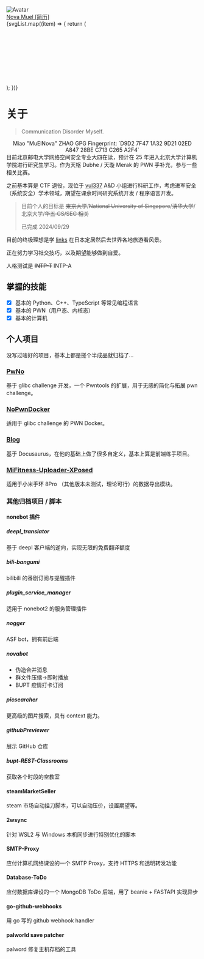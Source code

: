 
<div style={{ display: "flex", alignItems: "center", flexDirection: "column" }}>
  <div style={{ height: "160px", width: "160px", textAlign: "center" }}>
    <img
      src="https://avatars.githubusercontent.com/u/68760718?v=4"
      className={style["avatar"]}
      alt="Avatar"
    />
  </div>
  <div
    style={{
      marginTop: "16px",
      fontWeight: "bold",
      fontSize: "36px",
      color: "var(--ifm-link-color)",
    }}
  >
    <a href="https://zm.md">
      <span>Nova Muel [简历]</span>
    </a>
  </div>
  <div className={style["socialMediaList"]}>
    {svgList.map((item) => {
      return (
        <div key={item.title}>
          <Svg {...item} />
        </div>
      );
    })}
  </div>
</div>

# 关于

> Communication Disorder Myself.

<div align="center">
  Miao "MuElNova" ZHAO GPG Fingerprint: `D9D2 7F47 1A32 9D21 02ED A847 28BE C713
  C265 A2F4`
</div>
目前北京邮电大学网络空间安全专业大四在读，预计在 25 年进入北京大学计算机学院进行研究生学习。作为天枢 Dubhe / 天璇 Merak 的 PWN 手补充，参与一些相关比赛。

之前基本算是 CTF 退役，现位于 [vul337](https://netsec.ccert.edu.cn/chs/vul337) A&D 小组进行科研工作，考虑进军安全（系统安全）学术领域，期望在课余时间研究系统开发 / 程序语言开发。

>  目前个人的目标是 ~~東京大学~~/~~National University of Singapore~~/~~清华大学~~/北京大学/~~华五 CS/SEC 相关~~
>
> 已完成 2024/09/29

目前的终极理想是学 [links](https://space.bilibili.com/3816626) 在日本定居然后去世界各地旅游看风景。

正在努力学习社交技巧，以及期望能够做到自爱。

人格测试是 ~~INTP-T~~ INTP-A

## 掌握的技能

- [x] 基本的 Python、C++、TypeScript 等常见编程语言
- [x] 基本的 PWN（用户态、内核态）
- [x] 基本的计算机

## 个人项目

没写过啥好的项目，基本上都是搓个半成品就归档了...

### [PwNo](https://github.com/MuelNova/PwNo)

基于 glibc challenge 开发，一个 Pwntools 的扩展，用于无感的简化与拓展 pwn challenge。

### [NoPwnDocker](https://github.com/MuelNova/PwNo)

适用于 glibc challenge 的 PWN Docker。

### [Blog](https://github.com/MuelNova/Muel-Nova_Blog)

基于 Docusaurus，在他的基础上做了很多自定义，基本上算是前端练手项目。

### [MiFitness-Uploader-XPosed](https://github.com/MuelNova/MiFitness-Uploader-XPosed)

适用于小米手环 8Pro （其他版本未测试，理论可行）的数据导出模块。

### 其他归档项目 / 脚本

#### nonebot 插件

##### deepl_translator

基于 deepl 客户端的逆向，实现无限的免费翻译额度

##### bili-bangumi

bilibili 的番剧订阅与提醒插件

##### plugin_service_manager

适用于 nonebot2 的服务管理插件

##### nogger

ASF bot，拥有前后端

##### novabot

- 伪造合并消息
- 群文件压缩->即时播放
- BUPT 疫情打卡订阅

##### picsearcher

更高级的图片搜索，具有 context 能力。

##### githubPreviewer

展示 GitHub 仓库

##### bupt-REST-Classrooms

获取各个时段的空教室

#### steamMarketSeller

steam 市场自动挂刀脚本，可以自动压价，设置期望等。

#### 2wsync

针对 WSL2 与 Windows 本机同步进行特别优化的脚本

#### SMTP-Proxy

应付计算机网络课设的一个 SMTP Proxy，支持 HTTPS 和透明转发功能

#### Database-ToDo

应付数据库课设的一个 MongoDB ToDo 后端，用了 beanie + FASTAPI 实现异步

#### go-github-webhooks

用 go 写的 github webhook handler

#### palworld save patcher

palword 修复主机存档的工具
